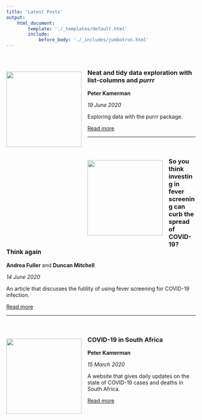 ```yaml
---
title: 'Latest Posts'
output:
    html_document:
        template: './_templates/default.html'
        include:
            before_body: './_includes/jumbotron.html'
---
```


<br>

![](./images/posts/2020-06-19-purring-through-exploratory-analyses/post-image.jpg){ style="float:left;margin-left:auto;margin-right:auto;padding:16px 16px 20px 0px;" width=200px }

### Neat and tidy data exploration with list-columns and <em>purrr</em>

**Peter Kamerman**

_19 June 2020_

Exploring data with the purrr package.

<a class="btn btn-primary" href="https://www.painblogr.org/2020-06-19-purring-through-exploratory-analyses.html" target="_blank">Read more <i class="fa fa-arrow-circle-o-right fa-2x" style="vertical-align: middle;" aria-hidden="true"></i></a><br>

****


<br>

![](./images/posts/2020-06-14-covid-fevers/post-image.jpg){ style="float:left;margin-left:auto;margin-right:auto;padding:16px 16px 20px 0px;" width=200px }

### So you think investing in fever screening can curb the spread of COVID-19? Think again

**Andrea Fuller** and **Duncan Mitchell**

_14 June 2020_

An article that discusses the futility of using fever screening for COVID-19 infection.

<a class="btn btn-primary" href="https://www.painblogr.org/2020-06-14-covid-fevers.html" target="_blank">Read more <i class="fa fa-arrow-circle-o-right fa-2x" style="vertical-align: middle;" aria-hidden="true"></i></a><br>

****

<br>

![](./images/posts/2020-03-16-covid-19/post-image.jpg){ style="float:left;margin-left:auto;margin-right:auto;padding:16px 16px 20px 0px;" width=200px }

### COVID-19 in South Africa

**Peter Kamerman**

_15 March 2020_

A website that gives daily updates on the state of COVID-19 cases and deaths in South Africa.

<a class="btn btn-primary" href="https://covid19za.netlify.com/" target="_blank">Read more <i class="fa fa-arrow-circle-o-right fa-2x" style="vertical-align: middle;" aria-hidden="true"></i></a><br>
